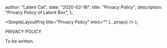 
  author: "Latent Cat",
  date: "2020-02-16",
  title: "Privacy Policy",
  description: "Privacy Policy of Latent Box",
};


  <SimpleLayoutProj title="Privacy Policy" intro="" {...props} />
);

PRIVACY POLICY

To be written.
